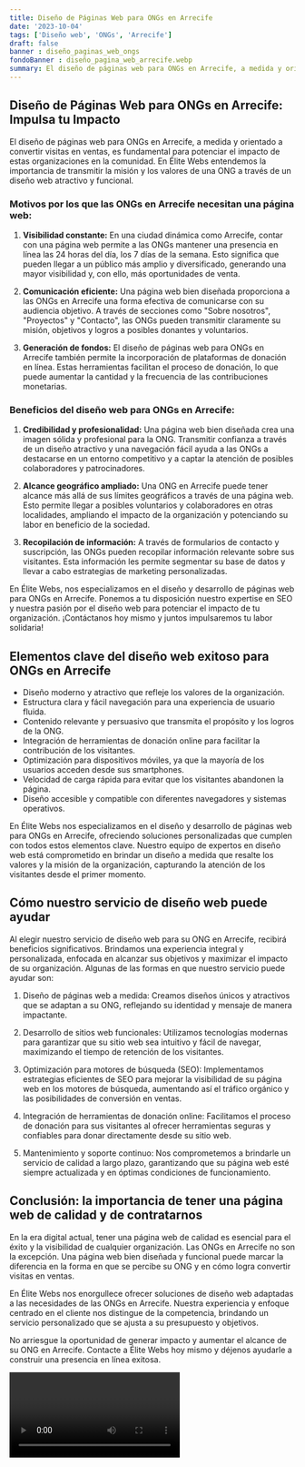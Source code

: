```yaml
---
title: Diseño de Páginas Web para ONGs en Arrecife
date: '2023-10-04'
tags: ['Diseño web', 'ONGs', 'Arrecife']
draft: false
banner : diseño_paginas_web_ongs
fondoBanner : diseño_pagina_web_arrecife.webp
summary: El diseño de páginas web para ONGs en Arrecife, a medida y orientado a convertir visitas en ventas, es fundamental para potenciar el impacto de estas organizaciones en la comunidad. En Élite Webs entendemos la importancia de transmitir la misión y los valores de una ONG a través de un diseño web atractivo y funcional.
---
```


## Diseño de Páginas Web para ONGs en Arrecife: Impulsa tu Impacto

El diseño de páginas web para ONGs en Arrecife, a medida y orientado a convertir visitas en ventas, es fundamental para potenciar el impacto de estas organizaciones en la comunidad. En Élite Webs entendemos la importancia de transmitir la misión y los valores de una ONG a través de un diseño web atractivo y funcional.

### Motivos por los que las ONGs en Arrecife necesitan una página web:

1. **Visibilidad constante:** En una ciudad dinámica como Arrecife, contar con una página web permite a las ONGs mantener una presencia en línea las 24 horas del día, los 7 días de la semana. Esto significa que pueden llegar a un público más amplio y diversificado, generando una mayor visibilidad y, con ello, más oportunidades de venta.

2. **Comunicación eficiente:** Una página web bien diseñada proporciona a las ONGs en Arrecife una forma efectiva de comunicarse con su audiencia objetivo. A través de secciones como "Sobre nosotros", "Proyectos" y "Contacto", las ONGs pueden transmitir claramente su misión, objetivos y logros a posibles donantes y voluntarios.

3. **Generación de fondos:** El diseño de páginas web para ONGs en Arrecife también permite la incorporación de plataformas de donación en línea. Estas herramientas facilitan el proceso de donación, lo que puede aumentar la cantidad y la frecuencia de las contribuciones monetarias.

### Beneficios del diseño web para ONGs en Arrecife:

1. **Credibilidad y profesionalidad:** Una página web bien diseñada crea una imagen sólida y profesional para la ONG. Transmitir confianza a través de un diseño atractivo y una navegación fácil ayuda a las ONGs a destacarse en un entorno competitivo y a captar la atención de posibles colaboradores y patrocinadores.

2. **Alcance geográfico ampliado:** Una ONG en Arrecife puede tener alcance más allá de sus límites geográficos a través de una página web. Esto permite llegar a posibles voluntarios y colaboradores en otras localidades, ampliando el impacto de la organización y potenciando su labor en beneficio de la sociedad.

3. **Recopilación de información:** A través de formularios de contacto y suscripción, las ONGs pueden recopilar información relevante sobre sus visitantes. Esta información les permite segmentar su base de datos y llevar a cabo estrategias de marketing personalizadas.

En Élite Webs, nos especializamos en el diseño y desarrollo de páginas web para ONGs en Arrecife. Ponemos a tu disposición nuestro expertise en SEO y nuestra pasión por el diseño web para potenciar el impacto de tu organización. ¡Contáctanos hoy mismo y juntos impulsaremos tu labor solidaria!

<GifSeo />

<Cta />

## Elementos clave del diseño web exitoso para ONGs en Arrecife

- Diseño moderno y atractivo que refleje los valores de la organización.
- Estructura clara y fácil navegación para una experiencia de usuario fluida.
- Contenido relevante y persuasivo que transmita el propósito y los logros de la ONG.
- Integración de herramientas de donación online para facilitar la contribución de los visitantes.
- Optimización para dispositivos móviles, ya que la mayoría de los usuarios acceden desde sus smartphones.
- Velocidad de carga rápida para evitar que los visitantes abandonen la página.
- Diseño accesible y compatible con diferentes navegadores y sistemas operativos.

En Élite Webs nos especializamos en el diseño y desarrollo de páginas web para ONGs en Arrecife, ofreciendo soluciones personalizadas que cumplen con todos estos elementos clave. Nuestro equipo de expertos en diseño web está comprometido en brindar un diseño a medida que resalte los valores y la misión de la organización, capturando la atención de los visitantes desde el primer momento.

## Cómo nuestro servicio de diseño web puede ayudar

Al elegir nuestro servicio de diseño web para su ONG en Arrecife, recibirá beneficios significativos. Brindamos una experiencia integral y personalizada, enfocada en alcanzar sus objetivos y maximizar el impacto de su organización. Algunas de las formas en que nuestro servicio puede ayudar son:

1. Diseño de páginas web a medida: Creamos diseños únicos y atractivos que se adaptan a su ONG, reflejando su identidad y mensaje de manera impactante.

2. Desarrollo de sitios web funcionales: Utilizamos tecnologías modernas para garantizar que su sitio web sea intuitivo y fácil de navegar, maximizando el tiempo de retención de los visitantes.

3. Optimización para motores de búsqueda (SEO): Implementamos estrategias eficientes de SEO para mejorar la visibilidad de su página web en los motores de búsqueda, aumentando así el tráfico orgánico y las posibilidades de conversión en ventas.

4. Integración de herramientas de donación online: Facilitamos el proceso de donación para sus visitantes al ofrecer herramientas seguras y confiables para donar directamente desde su sitio web.

5. Mantenimiento y soporte continuo: Nos comprometemos a brindarle un servicio de calidad a largo plazo, garantizando que su página web esté siempre actualizada y en óptimas condiciones de funcionamiento.

## Conclusión: la importancia de tener una página web de calidad y de contratarnos

En la era digital actual, tener una página web de calidad es esencial para el éxito y la visibilidad de cualquier organización. Las ONGs en Arrecife no son la excepción. Una página web bien diseñada y funcional puede marcar la diferencia en la forma en que se percibe su ONG y en cómo logra convertir visitas en ventas.

En Élite Webs nos enorgullece ofrecer soluciones de diseño web adaptadas a las necesidades de las ONGs en Arrecife. Nuestra experiencia y enfoque centrado en el cliente nos distingue de la competencia, brindando un servicio personalizado que se ajusta a su presupuesto y objetivos.

No arriesgue la oportunidad de generar impacto y aumentar el alcance de su ONG en Arrecife. Contacte a Élite Webs hoy mismo y déjenos ayudarle a construir una presencia en línea exitosa.

<Video />

<CtaBot job='ONGs' city='Arrecife'/>

<Gmaps query='Arrecife+españa+maps' />